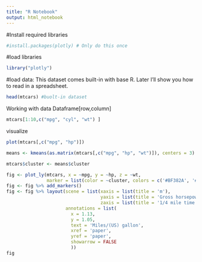 ```yaml
---
title: "R Notebook"
output: html_notebook
---
```



#Install required libraries

```r
#install.packages(plotly) # Only do this once
```

#load libraries
```r
library("plotly")
```

#load data:
This dataset comes built-in with base R. Later I'll show you how to read in a spreadsheet.
```r
head(mtcars) #buolt-in dataset 
``` 

Working with  data
Dataframe[row,column]
```r
mtcars[1:10,c("mpg", "cyl", "wt") ]
```


visualize

```r
plot(mtcars[,c("mpg", "hp")])
```


```r
means <- kmeans(as.matrix(mtcars[,c("mpg", "hp", "wt")]), centers = 3)

mtcars$cluster <- means$cluster
```


```r


fig <- plot_ly(mtcars, x = ~mpg, y = ~hp, z = ~wt,
               marker = list(color = ~cluster, colors = c('#BF382A', '#0C4B8E', '#BCBD22'), showscale = TRUE))
fig <- fig %>% add_markers()
fig <- fig %>% layout(scene = list(xaxis = list(title = 'm'),
                                   yaxis = list(title = 'Gross horsepower'),
                                   zaxis = list(title = '1/4 mile time')),
                      annotations = list(
                        x = 1.13,
                        y = 1.05,
                        text = 'Miles/(US) gallon',
                        xref = 'paper',
                        yref = 'paper',
                        showarrow = FALSE
                        ))
fig
```